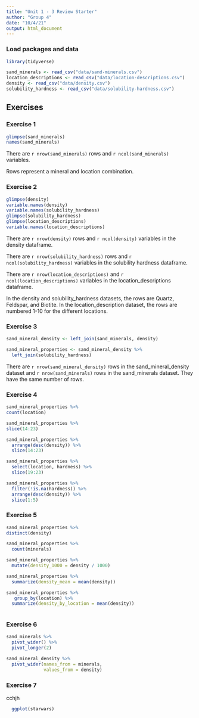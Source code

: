 ```yaml
---
title: "Unit 1 - 3 Review Starter"
author: "Group 4"
date: "10/4/21"
output: html_document
---
```


### Load packages and data

```r
library(tidyverse) 
```

```r
sand_minerals <- read_csv("data/sand-minerals.csv")
location_descriptions <- read_csv("data/location-descriptions.csv")
density <- read_csv("data/density.csv")
solubility_hardness <- read_csv("data/solubility-hardness.csv")
```

## Exercises

### Exercise 1

```r
glimpse(sand_minerals)
names(sand_minerals)
```
There are `r nrow(sand_minerals)` rows and `r ncol(sand_minerals)` variables.

Rows represent a mineral and location combination.

### Exercise 2

```r
glimpse(density)
variable.names(density)
variable.names(solubility_hardness)
glimpse(solubility_hardness)
glimpse(location_descriptions)
variable.names(location_descriptions)
```
There are `r nrow(density)` rows and `r ncol(density)` variables in the density dataframe.

There are `r nrow(solubility_hardness)` rows and `r ncol(solubility_hardness)` variables in the solubility hardness dataframe.

There are `r nrow(location_descriptions)` and `r ncol(location_descriptions)` variables in the location_descriptions dataframe.

In the density and solubility_hardness datasets, the rows are Quartz, Feldspar, and Biotite. In the location_description dataset, the rows are numbered 1-10 for the different locations.

### Exercise 3

```r
sand_mineral_density <- left_join(sand_minerals, density)

sand_mineral_properties <- sand_mineral_density %>%
  left_join(solubility_hardness)
```
There are `r nrow(sand_mineral_density)` rows in the sand_mineral_density dataset and `r nrow(sand_minerals)` rows in the sand_minerals dataset. They have the same number of rows. 

### Exercise 4

```r
sand_mineral_properties %>%
count(location)
```

```r
sand_mineral_properties %>%
slice(14:23)

```

```r
sand_mineral_properties %>% 
  arrange(desc(density)) %>% 
  slice(14:23)
```

```r
sand_mineral_properties %>% 
  select(location, hardness) %>%
  slice(19:23)
```

```r
sand_mineral_properties %>%
  filter(!is.na(hardness)) %>%
  arrange(desc(density)) %>%
  slice(1:5)
```

### Exercise 5

```r
sand_mineral_properties %>%
distinct(density)
```

```r
sand_mineral_properties %>%
  count(minerals)
```

```r
sand_mineral_properties %>%
  mutate(density_1000 = density / 1000)
```

```r
sand_mineral_properties %>%
  summarize(density_mean = mean(density))
```

```r
sand_mineral_properties %>%
   group_by(location) %>%
  summarize(density_by_location = mean(density))
 
```


### Exercise 6

```r
sand_minerals %>% 
  pivot_wider() %>%
  pivot_longer(2)
```

```r
sand_mineral_density %>%
  pivot_wider(names_from = minerals,
              values_from = density)
```

### Exercise 7
cchjh 
```r
  ggplot(starwars)

```

